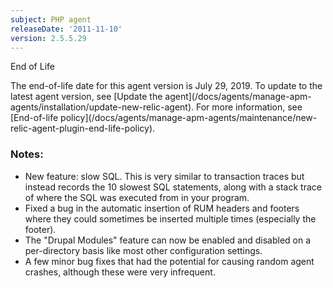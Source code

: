 ```yaml
---
subject: PHP agent
releaseDate: '2011-11-10'
version: 2.5.5.29
---
```


End of Life

<Callout variant="important">
  The end-of-life date for this agent version is July 29, 2019. To update to the latest agent version, see [Update the agent](/docs/agents/manage-apm-agents/installation/update-new-relic-agent). For more information, see [End-of-life policy](/docs/agents/manage-apm-agents/maintenance/new-relic-agent-plugin-end-life-policy).
</Callout>

### Notes:

* New feature: slow SQL. This is very similar to transaction traces but instead records the 10 slowest SQL statements, along with a stack trace of where the SQL was executed from in your program.
* Fixed a bug in the automatic insertion of RUM headers and footers where they could sometimes be inserted multiple times (especially the footer).
* The "Drupal Modules" feature can now be enabled and disabled on a per-directory basis like most other configuration settings.
* A few minor bug fixes that had the potential for causing random agent crashes, although these were very infrequent.
